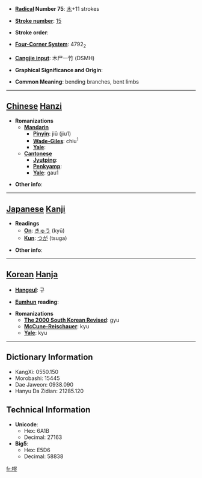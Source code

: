 * '''[[Wiktionary:Chinese radical index| Radical]] Number 75''': [[Wiktionary:Chinese radical index 木|木]]+11 strokes

* '''[[Wiktionary:Chinese total strokes index|Stroke number]]''': [[Wiktionary:Chinese total strokes index 15|15]]

* '''Stroke order''': 

* '''[[Wiktionary:Chinese four corner index|Four-Corner System]]''': 4792<sub>2</sub>

* '''[[Wiktionary:Chinese Cangjie index|Cangjie input]]''': 木尸一竹 (DSMH)

* '''Graphical Significance and Origin''': 

* '''Common Meaning''': bending branches, bent limbs

----

== [[Chinese]] [[Hanzi]] ==

* '''Romanizations'''
** '''[[Mandarin]]'''
*** '''[[Pinyin]]''': jiū (jiu1)
*** '''[[Wade-Giles]]''': chiu<sup>1</sup>
*** '''[[Yale]]''': 
** '''[[Cantonese]]'''
*** '''[[Jyutping]]''':
*** '''[[Penkyamp]]''': 
*** '''[[Yale]]''': gau1

* '''Other info''': 

----

== [[Japanese]] [[Kanji]] ==

* '''Readings'''
** '''[[On]]''': [[きゅう]] (kyū)
** '''[[Kun]]''': [[つが]] (tsuga)

* '''Other info''':  

----

== [[Korean]] [[Hanja]] ==

* '''[[Hangeul]]''': 규

* '''[[Eumhun]] reading''': 

* '''Romanizations'''
** '''[[The 2000 South Korean Revised Romanization|The 2000 South Korean Revised]]''': gyu
** '''[[McCune-Reischauer]]''': kyu
** '''[[Yale]]''': kyu

----

== Dictionary Information ==

* KangXi: 0550.150
* Morobashi: 15445
* Dae Jaweon: 0938.090
* Hanyu Da Zidian: 21285.120

== Technical Information ==

* '''Unicode''':
** Hex: 6A1B
** Decimal: 27163
* '''Big5''':
** Hex: E5D6
** Decimal: 58838

[[fr:樛]]